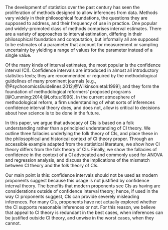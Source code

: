 The development of statistics over the past century has seen the proliferation of methods designed to allow inferences from data. Methods vary widely in their philosophical foundations, the questions they are supposed to address, and their frequency of use in practice. One popular and widely-promoted class of methods comprises interval estimates. There are a variety of approaches to interval estimation, differing in their philosophical foundation and computation, but informally all are supposed to be estimates of a parameter that account for measurement or sampling uncertainty by yielding a range of values for the parameter instead of a single value.

Of the many kinds of interval estimates, the most popular is the confidence interval (CI). Confidence intervals are introduced in almost all introductory statistics texts; they are recommended or required by the methodological guidelines of many prominent journals [e.g., @PsychonomicsGuidelines:2012;@Wilkinson:etal:1999]; and they form the foundation of methodological reformers' proposed programs [@Cumming:2014;@Loftus:1996]. In the current atmosphere of methodological reform, a firm understanding of what sorts of inferences confidence interval theory does, and does not, allow is critical to decisions about how science is to be done in the future.

In this paper, we argue that advocacy of CIs is based on a folk understanding rather than a principled understanding of CI theory. We outline three fallacies underlying the folk theory of CIs, and place these in the philosophical and historical context of CI theory proper. Through an accessible example adapted from the statistical literature, we show how CI theory differs from the folk theory of CIs. Finally, we show the fallacies of confidence in the context of a CI advocated and commonly used for ANOVA and regression analysis, and discuss the implications of the mismatch between CI theory and the folk theory of CIs.

Our main point is this: confidence intervals should not be used as modern proponents suggest because this usage is not justified by confidence interval theory. The benefits that modern proponents see CIs as having are considerations outside of confidence interval theory; hence, if used in the way CI proponents suggest, CIs can provide severely misleading inferences. For many CIs, proponents have not actually explored whether the CI supports reasonable inferences or not. For this reason, we believe that appeal to CI theory is redundant in the best cases, when inferences can be justified outside CI theory, and unwise in the worst cases, when they cannot.
